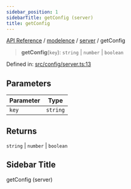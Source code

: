```yaml
---
sidebar_position: 1
sidebarTitle: getConfig (server)
title: getConfig
---
```


[API Reference](/api-reference/modelence/server/functions/../../../index) / [modelence](/api-reference/modelence/server/functions/../../index) / [server](/api-reference/modelence/server/functions/../index) / getConfig

> **getConfig**(`key`): `string` \| `number` \| `boolean`

Defined in: [src/config/server.ts:13](https://github.com/modelence/modelence/blob/6ff5a41600441b13f2799fb428b853edb011dbfb/packages/modelence/src/config/server.ts#L13)

## Parameters

| Parameter | Type |
| ------ | ------ |
| `key` | `string` |

## Returns

`string` \| `number` \| `boolean`

## Sidebar Title

getConfig (server)
